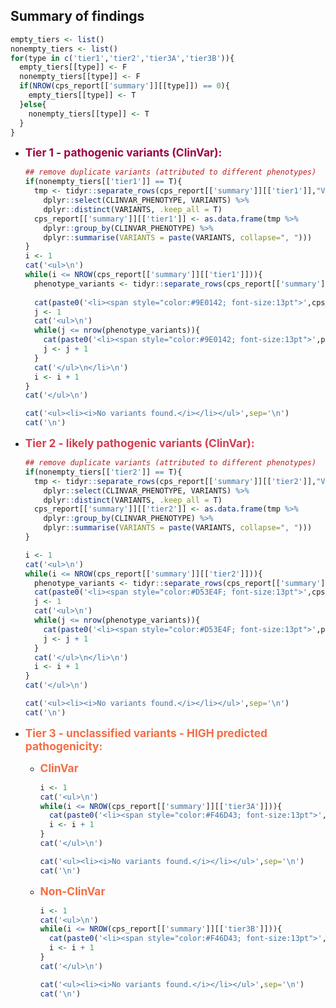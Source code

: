 
## Summary of findings

```r

empty_tiers <- list()
nonempty_tiers <- list()
for(type in c('tier1','tier2','tier3A','tier3B')){
  empty_tiers[[type]] <- F    
  nonempty_tiers[[type]] <- F
  if(NROW(cps_report[['summary']][[type]]) == 0){
    empty_tiers[[type]] <- T
  }else{
    nonempty_tiers[[type]] <- T
  }
}

```

<ul><li><span style="color:#9E0142; font-size:13pt"><b>Tier 1 - pathogenic variants (ClinVar):</b></span></li>
```r


## remove duplicate variants (attributed to different phenotypes)
if(nonempty_tiers[['tier1']] == T){
  tmp <- tidyr::separate_rows(cps_report[['summary']][['tier1']],"VARIANTS",sep=", ") %>% 
    dplyr::select(CLINVAR_PHENOTYPE, VARIANTS) %>%
    dplyr::distinct(VARIANTS, .keep_all = T)
  cps_report[['summary']][['tier1']] <- as.data.frame(tmp %>%
    dplyr::group_by(CLINVAR_PHENOTYPE) %>%
    dplyr::summarise(VARIANTS = paste(VARIANTS, collapse=", ")))
}
i <- 1
cat('<ul>\n')
while(i <= NROW(cps_report[['summary']][['tier1']])){
  phenotype_variants <- tidyr::separate_rows(cps_report[['summary']][['tier1']][i,],"VARIANTS",sep=", ")
  
  cat(paste0('<li><span style="color:#9E0142; font-size:13pt">',cps_report[['summary']][['tier1']][i,]$CLINVAR_PHENOTYPE,'</span>'))
  j <- 1
  cat('<ul>\n')
  while(j <= nrow(phenotype_variants)){
    cat(paste0('<li><span style="color:#9E0142; font-size:13pt">',phenotype_variants[j,]$VARIANTS,'</span></li>\n'))
    j <- j + 1
  }
  cat('</ul>\n</li>\n')
  i <- i + 1
}
cat('</ul>\n')
```

```r
cat('<ul><li><i>No variants found.</i></li></ul>',sep='\n')
cat('\n')
```
</ul>

<ul><li><span style="color:#D53E4F; font-size:13pt"><b>Tier 2 - likely pathogenic variants (ClinVar):</b></span></li>
```r

## remove duplicate variants (attributed to different phenotypes)
if(nonempty_tiers[['tier2']] == T){
  tmp <- tidyr::separate_rows(cps_report[['summary']][['tier2']],"VARIANTS",sep=", ") %>% 
    dplyr::select(CLINVAR_PHENOTYPE, VARIANTS) %>%
    dplyr::distinct(VARIANTS, .keep_all = T)
  cps_report[['summary']][['tier2']] <- as.data.frame(tmp %>%
    dplyr::group_by(CLINVAR_PHENOTYPE) %>%
    dplyr::summarise(VARIANTS = paste(VARIANTS, collapse=", ")))
}

i <- 1
cat('<ul>\n')
while(i <= NROW(cps_report[['summary']][['tier2']])){
  phenotype_variants <- tidyr::separate_rows(cps_report[['summary']][['tier2']][i,],"VARIANTS",sep=", ")
  cat(paste0('<li><span style="color:#D53E4F; font-size:13pt">',cps_report[['summary']][['tier2']][i,]$CLINVAR_PHENOTYPE,'</span>'))
  j <- 1
  cat('<ul>\n')
  while(j <= nrow(phenotype_variants)){
    cat(paste0('<li><span style="color:#D53E4F; font-size:13pt">',phenotype_variants[j,]$VARIANTS,'</span></li>\n'))
    j <- j + 1
  }
  cat('</ul>\n</li>\n')
  i <- i + 1
}
cat('</ul>\n')

```

```r
cat('<ul><li><i>No variants found.</i></li></ul>',sep='\n')
cat('\n')
```
</ul>

<ul><li><span style="color:#F46D43; font-size:13pt"><b>Tier 3 - unclassified variants - HIGH predicted pathogenicity:</b></span></li>
<ul><li><span style="color:#F46D43; font-size:13pt"><b>ClinVar</b></span></li>
```r

i <- 1
cat('<ul>\n')
while(i <= NROW(cps_report[['summary']][['tier3A']])){
  cat(paste0('<li><span style="color:#F46D43; font-size:13pt">',cps_report[['summary']][['tier3A']][i,]$CLINVAR_PHENOTYPE,'</span> - ',cps_report[['summary']][['tier3A']][i,]$VARIANTS),'</li>\n')
  i <- i + 1
}
cat('</ul>\n')

```

```r
cat('<ul><li><i>No variants found.</i></li></ul>',sep='\n')
cat('\n')
```
</ul>

<ul><li><span style="color:#F46D43; font-size:13pt"><b>Non-ClinVar</b></span></li> 
```r

i <- 1
cat('<ul>\n')
while(i <= NROW(cps_report[['summary']][['tier3B']])){
  cat(paste0('<li><span style="color:#F46D43; font-size:13pt">',cps_report[['summary']][['tier3B']][i,]$MUTATION,'</span></li>\n'))
  i <- i + 1
}
cat('</ul>\n')

```

```r
cat('<ul><li><i>No variants found.</i></li></ul>',sep='\n')
cat('\n')
```
</ul></ul>
